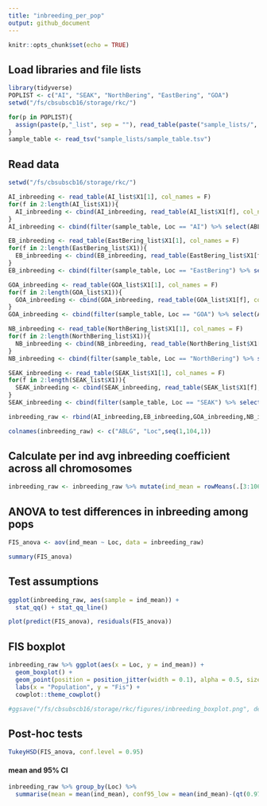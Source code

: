 ```yaml
---
title: "inbreeding_per_pop"
output: github_document
---
```


```r
knitr::opts_chunk$set(echo = TRUE)
```

## Load libraries and file lists
```r
library(tidyverse)
POPLIST <- c("AI", "SEAK", "NorthBering", "EastBering", "GOA")
setwd("/fs/cbsubscb16/storage/rkc/")

for(p in POPLIST){
  assign(paste(p,"_list", sep = ""), read_table(paste("sample_lists/", p, "_inbreeding.txt", sep = ""), col_names = F))
}
sample_table <- read_tsv("sample_lists/sample_table.tsv")
```

## Read data
```r
setwd("/fs/cbsubscb16/storage/rkc/")

AI_inbreeding <- read_table(AI_list$X1[1], col_names = F)
for(f in 2:length(AI_list$X1)){
  AI_inbreeding <- cbind(AI_inbreeding, read_table(AI_list$X1[f], col_names = F))
}
AI_inbreeding <- cbind(filter(sample_table, Loc == "AI") %>% select(ABLG,Loc), AI_inbreeding)

EB_inbreeding <- read_table(EastBering_list$X1[1], col_names = F)
for(f in 2:length(EastBering_list$X1)){
  EB_inbreeding <- cbind(EB_inbreeding, read_table(EastBering_list$X1[f], col_names = F))
}
EB_inbreeding <- cbind(filter(sample_table, Loc == "EastBering") %>% select(ABLG,Loc), EB_inbreeding)

GOA_inbreeding <- read_table(GOA_list$X1[1], col_names = F)
for(f in 2:length(GOA_list$X1)){
  GOA_inbreeding <- cbind(GOA_inbreeding, read_table(GOA_list$X1[f], col_names = F))
}
GOA_inbreeding <- cbind(filter(sample_table, Loc == "GOA") %>% select(ABLG,Loc), GOA_inbreeding)

NB_inbreeding <- read_table(NorthBering_list$X1[1], col_names = F)
for(f in 2:length(NorthBering_list$X1)){
  NB_inbreeding <- cbind(NB_inbreeding, read_table(NorthBering_list$X1[f], col_names = F))
}
NB_inbreeding <- cbind(filter(sample_table, Loc == "NorthBering") %>% select(ABLG,Loc), NB_inbreeding)

SEAK_inbreeding <- read_table(SEAK_list$X1[1], col_names = F)
for(f in 2:length(SEAK_list$X1)){
  SEAK_inbreeding <- cbind(SEAK_inbreeding, read_table(SEAK_list$X1[f], col_names = F))
}
SEAK_inbreeding <- cbind(filter(sample_table, Loc == "SEAK") %>% select(ABLG,Loc), SEAK_inbreeding)

inbreeding_raw <- rbind(AI_inbreeding,EB_inbreeding,GOA_inbreeding,NB_inbreeding,SEAK_inbreeding)

colnames(inbreeding_raw) <- c("ABLG", "Loc",seq(1,104,1))
```

## Calculate per ind avg inbreeding coefficient across all chromosomes
```r
inbreeding_raw <- inbreeding_raw %>% mutate(ind_mean = rowMeans(.[3:106]), .after = Loc)
```

## ANOVA to test differences in inbreeding among pops
```r
FIS_anova <- aov(ind_mean ~ Loc, data = inbreeding_raw)

summary(FIS_anova)
```

## Test assumptions
```r
ggplot(inbreeding_raw, aes(sample = ind_mean)) + 
  stat_qq() + stat_qq_line()
```
```r
plot(predict(FIS_anova), residuals(FIS_anova))
```


## FIS boxplot
```r
inbreeding_raw %>% ggplot(aes(x = Loc, y = ind_mean)) +
  geom_boxplot() +
  geom_point(position = position_jitter(width = 0.1), alpha = 0.5, size = 1.5) +
  labs(x = "Population", y = "Fis") +
  cowplot::theme_cowplot()

#ggsave("/fs/cbsubscb16/storage/rkc/figures/inbreeding_boxplot.png", device = "png", height = 5, width = 8)
```
## Post-hoc tests
```r
TukeyHSD(FIS_anova, conf.level = 0.95)
```

#### mean and 95% CI
```r
inbreeding_raw %>% group_by(Loc) %>% 
  summarise(mean = mean(ind_mean), conf95_low = mean(ind_mean)-(qt(0.975,df=length(ind_mean)-1)*sd(ind_mean)/sqrt(length(ind_mean))), conf95_high = mean(ind_mean)+(qt(0.975,df=length(ind_mean)-1)*sd(ind_mean)/sqrt(length(ind_mean))), n = length(ind_mean))
```


